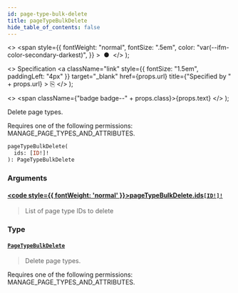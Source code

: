 ```yaml
---
id: page-type-bulk-delete
title: pageTypeBulkDelete
hide_table_of_contents: false
---
```


  <>
    <span
      style={{
        fontWeight: "normal",
        fontSize: ".5em",
        color: "var(--ifm-color-secondary-darkest)",
      }}
    >
      &nbsp;●&nbsp;
    </span>
  </>
);

  <>
    Specification
    <a
      className="link"
      style={{ fontSize: "1.5em", paddingLeft: "4px" }}
      target="\_blank"
      href={props.url}
      title={"Specified by " + props.url}
    >
      ⎘
    </a>
  </>
);

  <>
    <span className={"badge badge--" + props.class}>{props.text}</span>
  </>
);

Delete page types.

Requires one of the following permissions: MANAGE_PAGE_TYPES_AND_ATTRIBUTES.

```graphql
pageTypeBulkDelete(
  ids: [ID!]!
): PageTypeBulkDelete
```

### Arguments

#### [<code style={{ fontWeight: 'normal' }}>pageTypeBulkDelete.<b>ids</b></code>](#)<Bullet />[`[ID!]!`](../../api-reference/miscellaneous/scalars/id) <Badge class="secondary" text="non-null"/> <Badge class="secondary" text="scalar"/> <Badge class="secondary" text="miscellaneous"/>

> List of page type IDs to delete

### Type

#### [`PageTypeBulkDelete`](../../api-reference/pages/objects/page-type-bulk-delete) <Badge class="secondary" text="object"/> <Badge class="secondary" text="pages"/>

> Delete page types.

Requires one of the following permissions: MANAGE_PAGE_TYPES_AND_ATTRIBUTES.

>
